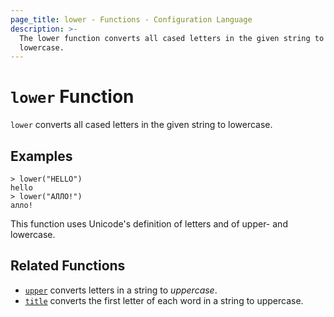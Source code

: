 ```yaml
---
page_title: lower - Functions - Configuration Language
description: >-
  The lower function converts all cased letters in the given string to
  lowercase.
---
```


# `lower` Function

`lower` converts all cased letters in the given string to lowercase.

## Examples

```shell-session
> lower("HELLO")
hello
> lower("АЛЛО!")
алло!
```

This function uses Unicode's definition of letters and of upper- and lowercase.

## Related Functions

- [`upper`](/docs/templates/hcl_templates/functions/string/upper) converts letters in a string to _uppercase_.
- [`title`](/docs/templates/hcl_templates/functions/string/title) converts the first letter of each word in a string to uppercase.
